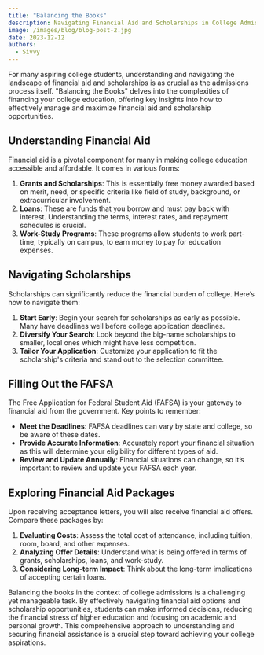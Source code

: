 ```yaml
---
title: "Balancing the Books"
description: Navigating Financial Aid and Scholarships in College Admissions
image: /images/blog/blog-post-2.jpg
date: 2023-12-12
authors:
  - Sivvy
---
```


For many aspiring college students, understanding and navigating the landscape of financial aid and scholarships is as crucial as the admissions process itself. "Balancing the Books" delves into the complexities of financing your college education, offering key insights into how to effectively manage and maximize financial aid and scholarship opportunities.

## Understanding Financial Aid

Financial aid is a pivotal component for many in making college education accessible and affordable. It comes in various forms:

1. **Grants and Scholarships**: This is essentially free money awarded based on merit, need, or specific criteria like field of study, background, or extracurricular involvement.
2. **Loans**: These are funds that you borrow and must pay back with interest. Understanding the terms, interest rates, and repayment schedules is crucial.
3. **Work-Study Programs**: These programs allow students to work part-time, typically on campus, to earn money to pay for education expenses.

## Navigating Scholarships

Scholarships can significantly reduce the financial burden of college. Here’s how to navigate them:

1. **Start Early**: Begin your search for scholarships as early as possible. Many have deadlines well before college application deadlines.
2. **Diversify Your Search**: Look beyond the big-name scholarships to smaller, local ones which might have less competition.
3. **Tailor Your Application**: Customize your application to fit the scholarship's criteria and stand out to the selection committee.

## Filling Out the FAFSA

The Free Application for Federal Student Aid (FAFSA) is your gateway to financial aid from the government. Key points to remember:

- **Meet the Deadlines**: FAFSA deadlines can vary by state and college, so be aware of these dates.
- **Provide Accurate Information**: Accurately report your financial situation as this will determine your eligibility for different types of aid.
- **Review and Update Annually**: Financial situations can change, so it’s important to review and update your FAFSA each year.

## Exploring Financial Aid Packages

Upon receiving acceptance letters, you will also receive financial aid offers. Compare these packages by:

1. **Evaluating Costs**: Assess the total cost of attendance, including tuition, room, board, and other expenses.
2. **Analyzing Offer Details**: Understand what is being offered in terms of grants, scholarships, loans, and work-study.
3. **Considering Long-term Impact**: Think about the long-term implications of accepting certain loans.

Balancing the books in the context of college admissions is a challenging yet manageable task. By effectively navigating financial aid options and scholarship opportunities, students can make informed decisions, reducing the financial stress of higher education and focusing on academic and personal growth. This comprehensive approach to understanding and securing financial assistance is a crucial step toward achieving your college aspirations.

